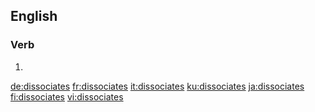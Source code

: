 ==English==

===Verb===
{{head|en|verb form}}

# {{en-third-person singular of|dissociate}}

[[de:dissociates]]
[[fr:dissociates]]
[[it:dissociates]]
[[ku:dissociates]]
[[ja:dissociates]]
[[fi:dissociates]]
[[vi:dissociates]]